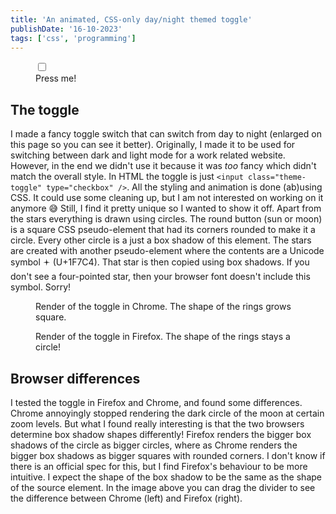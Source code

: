 ```yaml
---
title: 'An animated, CSS-only day/night themed toggle'
publishDate: '16-10-2023'
tags: ['css', 'programming']
---
```



<figure class="flex flex-col items-center gap-2 pt-4 my-6">
  <input class="theme-toggle" type="checkbox" />
  <figcaption>Press me!</figcaption>
</figure>

## The toggle

I made a fancy toggle switch that can switch from day to night
(enlarged on this page so you can see it better). Originally, I made it to be
used for switching between dark and light mode for a work related website.
However, in the end we didn't use it because it was _too_ fancy which didn't
match the overall style. In HTML the toggle is just `<input class="theme-toggle" type="checkbox" />`.
All the styling and animation is done (ab)using CSS. It could use some
cleaning up, but I am not interested on working on it anymore 😅 Still, I find
it pretty unique so I wanted to show it off. Apart from the stars everything is
drawn using circles. The round button (sun or moon) is a square CSS
pseudo-element that had its corners rounded to make it a circle. Every other
circle is a just a box shadow of this element. The stars are created with
another pseudo-element where the contents are a Unicode symbol 🟄 (U+1F7C4). That
star is then copied using box shadows. If you don't see a four-pointed star,
then your browser font doesn't include this symbol. Sorry!

<div class="flex flex-row flex-nowrap gap-8 overflow-x-scroll pb-4">
  <figure class="flex flex-col flex-none gap-2">
    <Picture
      src={chromeBoxShadow}
      formats={['webp', 'png']}
      loading="eager"
      quality="max"
      alt="Render of the toggle in Chrome"
      pictureAttributes={{ class: 'flex-none' }}
    />
    <figcaption class="px-2 max-w-sm">
      Render of the toggle in Chrome. The shape of the rings grows square.
    </figcaption>
  </figure>

  <figure class="flex flex-col flex-none gap-2">
    <Picture
      src={firefoxBoxShadow}
      formats={['webp', 'png']}
      loading="eager"
      quality="max"
      alt="Render of the toggle in Firefox"
      pictureAttributes={{ class: 'flex-none' }}
    />
    <figcaption class="px-2 max-w-sm">
      Render of the toggle in Firefox. The shape of the rings stays a circle!
    </figcaption>
  </figure>
</div>

## Browser differences

I tested the toggle in Firefox and Chrome, and found some differences. Chrome
annoyingly stopped rendering the dark circle of the moon at certain zoom levels.
But what I found really interesting is that the two browsers determine box
shadow shapes differently! Firefox renders the bigger box shadows of the circle
as bigger circles, where as Chrome renders the bigger box shadows as bigger
squares with rounded corners. I don't know if there is an official spec for
this, but I find Firefox's behaviour to be more intuitive. I expect the shape of
the box shadow to be the same as the shape of the source element. In the image
above you can drag the divider to see the difference between Chrome (left) and
Firefox (right).
